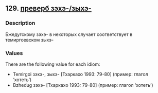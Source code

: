 ## 129. <a href =  'https://agricolamz.github.io/The_Circassian_Isoglosses_Database/129.html'>преверб зэхэ-/зыхэ-</a>
### Description

Бжедугскому зэхэ- в некоторых случает соответствует в темиргоевском зыхэ-

### Values
There are the following value for each idiom:

* Temirgoi  зэхэ-, зыхэ- [Тхаркахо 1993: 79-80] (пример: глагол 'хотеть')
* Bzhedug  зэхэ- [Тхаркахо 1993: 79-80] (пример: глагол 'хотеть')


